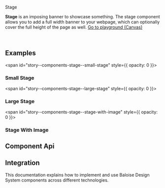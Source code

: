 
<bal-doc-banner id="story--components-stage--basic">Stage</bal-doc-banner>

<bal-doc-lead>
  <b>Stage</b> is an imposing banner to showcase something. The stage component allows you to add a full width banner to
  your webpage, which can optionally cover the full height of the page as well.
</bal-doc-lead>

<Canvas withSource="open">
  <Story id="components-stage--basic" />
</Canvas>

<bal-doc-app>
  <bal-button-group class="mb-large" position="center">
    <a class="button is-primary" href="?path=/story/components-stage--simple-stage">
      Go to playground (Canvas)
    </a>
    <bal-doc-stackblitz template={Basic.parameters.docs.source.code} modules="stage"></bal-doc-stackblitz>
  </bal-button-group>
</bal-doc-app>

<br />
<br />
<br />

## Examples

<span id="story--components-stage--small-stage" style={{ opacity: 0 }}></span>

### Small Stage

<Canvas>
  <Story id="components-stage--small-stage" />
</Canvas>

<span id="story--components-stage--large-stage" style={{ opacity: 0 }}></span>

### Large Stage

<Canvas>
  <Story id="components-stage--large-stage" />
</Canvas>

<span id="story--components-stage--stage-with-image" style={{ opacity: 0 }}></span>

### Stage With Image

<Canvas>
  <Story id="components-stage--stage-with-image" />
</Canvas>

## Component Api

<Description markdown={readme} />

## Integration

This documentation explains how to implement and use Baloise Design System components across different technologies.

<bal-doc-link-list>
  <a href="?path=/docs/development-getting-started-html5-overview--page">
    <bal-doc-link-list-item template="html5"></bal-doc-link-list-item>
  </a>
  <a href="?path=/docs/development-getting-started-vue-overview--page">
    <bal-doc-link-list-item template="vue"></bal-doc-link-list-item>
  </a>
  <a href="?path=/docs/development-getting-started-angular-overview--page">
    <bal-doc-link-list-item template="angular"></bal-doc-link-list-item>
  </a>
  <a href="?path=/docs/development-getting-started-react-overview--page">
    <bal-doc-link-list-item template="react"></bal-doc-link-list-item>
  </a>
</bal-doc-link-list>

<br />


<Description markdown={testing} />

<bal-doc-github link="/components/bal-stage/stories/bal-stage.docs.mdx"></bal-doc-github>
